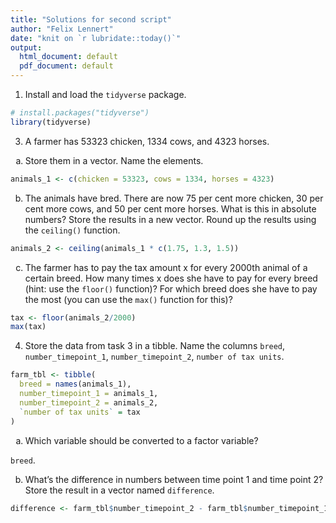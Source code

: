 ```yaml
---
title: "Solutions for second script"
author: "Felix Lennert"
date: "knit on `r lubridate::today()`"
output: 
  html_document: default
  pdf_document: default
---
```


1. Install and load the `tidyverse` package. 

```r
# install.packages("tidyverse")
library(tidyverse)
```

3. A farmer has 53323 chicken, 1334 cows, and 4323 horses. 

(a) Store them in a vector. Name the elements.

```r
animals_1 <- c(chicken = 53323, cows = 1334, horses = 4323)
```

(b) The animals have bred. There are now 75 per cent more chicken, 30 per cent more cows, and 50 per cent more horses. What is this in absolute numbers? Store the results in a new vector. Round up the results using the `ceiling()` function.

```r
animals_2 <- ceiling(animals_1 * c(1.75, 1.3, 1.5))
```


(c) The farmer has to pay the tax amount x for every 2000th animal of a certain breed. How many times x does she have to pay for every breed (hint: use the `floor()` function)? For which breed does she have to pay the most (you can use the `max()` function for this)?

```r
tax <- floor(animals_2/2000)
max(tax)
```


4. Store the data from task 3 in a tibble. Name the columns `breed`, `number_timepoint_1`, `number_timepoint_2`, `number of tax units`.

```r
farm_tbl <- tibble(
  breed = names(animals_1),
  number_timepoint_1 = animals_1,
  number_timepoint_2 = animals_2,
  `number of tax units` = tax
)
```


(a) Which variable should be converted to a factor variable?

`breed`.

(b) What's the difference in numbers between time point 1 and time point 2? Store the result in a vector named `difference`.

```r
difference <- farm_tbl$number_timepoint_2 - farm_tbl$number_timepoint_1
```

